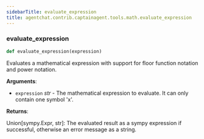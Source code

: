 ```yaml
---
sidebarTitle: evaluate_expression
title: agentchat.contrib.captainagent.tools.math.evaluate_expression
---
```


### evaluate\_expression

```python
def evaluate_expression(expression)
```

Evaluates a mathematical expression with support for floor function notation and power notation.

**Arguments**:

- `expression` _str_ - The mathematical expression to evaluate. It can only contain one symbol 'x'.
  

**Returns**:

  Union[sympy.Expr, str]: The evaluated result as a sympy expression if successful,
  otherwise an error message as a string.

